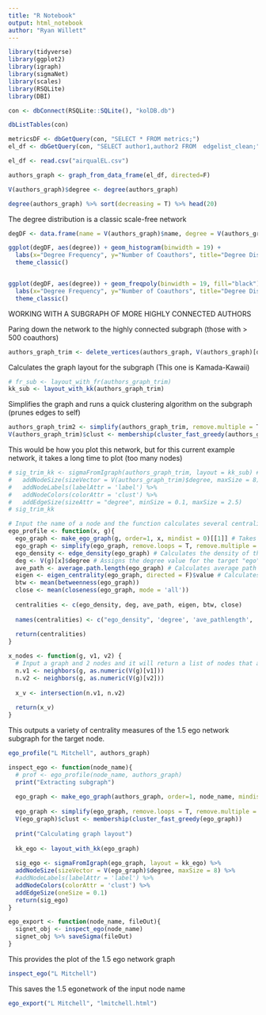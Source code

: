 ```yaml
---
title: "R Notebook"
output: html_notebook
author: "Ryan Willett"
---
```


```r
library(tidyverse)
library(ggplot2)
library(igraph)
library(sigmaNet)
library(scales)
library(RSQLite)
library(DBI)


```

```r
con <- dbConnect(RSQLite::SQLite(), "kolDB.db")

dbListTables(con)
```

```r
metricsDF <- dbGetQuery(con, "SELECT * FROM metrics;")
el_df <- dbGetQuery(con, "SELECT author1,author2 FROM  edgelist_clean;")
```


```r
el_df <- read.csv("airqualEL.csv")
```



```r
authors_graph <- graph_from_data_frame(el_df, directed=F)
```

```r
V(authors_graph)$degree <- degree(authors_graph)
```

```r
degree(authors_graph) %>% sort(decreasing = T) %>% head(20)
```

The degree distribution is a classic scale-free network
```r
degDF <- data.frame(name = V(authors_graph)$name, degree = V(authors_graph)$degree)

ggplot(degDF, aes(degree)) + geom_histogram(binwidth = 19) + 
  labs(x="Degree Frequency", y="Number of Coauthors", title="Degree Distribution of Coauthorship in the Air Quality Field") + 
  theme_classic()


ggplot(degDF, aes(degree)) + geom_freqpoly(binwidth = 19, fill="black") + xlim(0,500) + 
  labs(x="Degree Frequency", y="Number of Coauthors", title="Degree Distribution of Coauthorship in the Air Quality Field (Zoom)") + 
  theme_classic()
```


################# WORKING WITH A SUBGRAPH OF MORE HIGHLY CONNECTED AUTHORS ##################################

Paring down the network to the highly connected subgraph (those with > 500 coauthors)
```r
authors_graph_trim <- delete_vertices(authors_graph, V(authors_graph)[degree<500])
```

Calculates the graph layout for the subgraph (This one is Kamada-Kawaii)
```r
# fr_sub <- layout_with_fr(authors_graph_trim)
kk_sub <- layout_with_kk(authors_graph_trim)
```

Simplifies the graph and runs a quick clustering algorithm on the subgraph (prunes edges to self)
```r
authors_graph_trim2 <- simplify(authors_graph_trim, remove.multiple = T, remove.loops = T)
V(authors_graph_trim)$clust <- membership(cluster_fast_greedy(authors_graph_trim2))
```

This would be how you plot this network, but for this current example network, it takes a long time to plot (too many nodes)
```r
# sig_trim_kk <- sigmaFromIgraph(authors_graph_trim, layout = kk_sub) #%>%
#   addNodeSize(sizeVector = V(authors_graph_trim)$degree, maxSize = 8) %>% #sizeMetric = 'degree', maxSize = 8) %>%
#   addNodeLabels(labelAttr = 'label') %>%
#   addNodeColors(colorAttr = 'clust') %>%
#   addEdgeSize(sizeAttr = "degree", minSize = 0.1, maxSize = 2.5)
# sig_trim_kk
```







```r

# Input the name of a node and the function calculates several centrality measures of the 1.5 egocentric network
ego_profile <- function(x, g){
  ego_graph <- make_ego_graph(g, order=1, x, mindist = 0)[[1]] # Takes the subgraph of the target node to an order of 1
  ego_graph <- simplify(ego_graph, remove.loops = T, remove.multiple = T)
  ego_density <- edge_density(ego_graph) # Calculates the density of the subgraph
  deg <- V(g)[x]$degree # Assigns the degree value for the target "ego" node
  ave_path <- average.path.length(ego_graph) # Calculates average path within the subgraph
  eigen <- eigen_centrality(ego_graph, directed = F)$value # Calculates eigenvector centrality
  btw <- mean(betweenness(ego_graph))
  close <- mean(closeness(ego_graph, mode = 'all'))
  
  centralities <- c(ego_density, deg, ave_path, eigen, btw, close)
  
  names(centralities) <- c("ego_density", 'degree', 'ave_pathlength', 'eigenvector_cent', 'betweenness', 'closeness')
  
  return(centralities)
}

x_nodes <- function(g, v1, v2) {
  # Input a graph and 2 nodes and it will return a list of nodes that are shared neighbors
  n.v1 <- neighbors(g, as.numeric(V(g)[v1]))
  n.v2 <- neighbors(g, as.numeric(V(g)[v2]))
  
  x_v <- intersection(n.v1, n.v2)
  
  return(x_v)
}

```

This outputs a variety of centrality measures of the 1.5 ego network subgraph for the target node.
```r
ego_profile("L Mitchell", authors_graph)
```

```r
inspect_ego <- function(node_name){
  # prof <- ego_profile(node_name, authors_graph)
  print("Extracting subgraph")
  
  ego_graph <- make_ego_graph(authors_graph, order=1, node_name, mindist = 0)[[1]]
  
  ego_graph <- simplify(ego_graph, remove.loops = T, remove.multiple = T)
  V(ego_graph)$clust <- membership(cluster_fast_greedy(ego_graph))
  
  print("Calculating graph layout")
  
  kk_ego <- layout_with_kk(ego_graph)
  
  sig_ego <- sigmaFromIgraph(ego_graph, layout = kk_ego) %>%
  addNodeSize(sizeVector = V(ego_graph)$degree, maxSize = 8) %>% 
  #addNodeLabels(labelAttr = 'label') %>%
  addNodeColors(colorAttr = 'clust') %>% 
  addEdgeSize(oneSize = 0.1)
  return(sig_ego)
}

ego_export <- function(node_name, fileOut){
  signet_obj <- inspect_ego(node_name)
  signet_obj %>% saveSigma(fileOut)
}
```

This provides the plot of the 1.5 ego network graph 
```r
inspect_ego("L Mitchell")
```

This saves the 1.5 egonetwork of the input node name
```r
ego_export("L Mitchell", "lmitchell.html")
```

